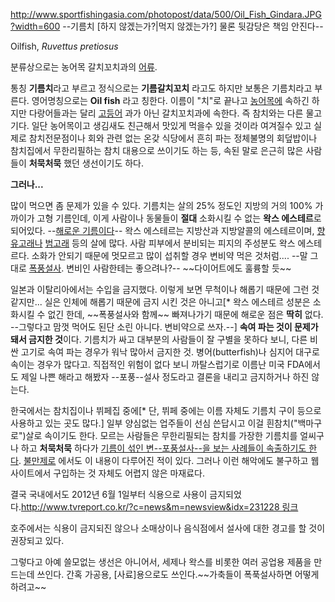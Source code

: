 http://www.sportfishingasia.com/photopost/data/500/Oil_Fish_Gindara.JPG?width=600
--기름치 [하지 않겠는가?|먹지 않겠는가?] 물론 뒷감당은 책임 안진다--

Oilfish, ''Ruvettus pretiosus''

분류상으로는 농어목 갈치꼬치과의 [[어류]].

통칭 '''기름치'''라고 부르고 정식으로는 '''기름갈치꼬치''' 라고도 하지만 보통은 기름치라고 부른다. 영어명칭으로는 '''Oil fish''' 라고 칭한다. 이름이 "치"로 끝나고 [[농어]]목에 속하긴 하지만 다랑어들과는 달리 [[고등어]] 과가 아닌 갈치꼬치과에 속한다. 즉 참치와는 다른 물고기다. 일단 농어목이고 생김새도 친근해서 맛있게 먹을수 있을 것이라 여겨질수 있고 실제로 참치전문점이나 회와 관련 없는 온갖 식당에서 흔히 파는 정체불명의 회덮밥이나 참치집에서 무한리필하는 참치 대용으로 쓰이기도 하는 등, 속된 말로 은근히 많은 사람들이 '''처묵처묵''' 했던 생선이기도 하다.

'''그러나...'''

많이 먹으면 좀 문제가 있을 수 있다. 기름치는 살의 25% 정도인 지방의 거의 100% 가까이가 고형 기름인데, 이게 사람이나 동물들이 '''절대''' 소화시킬 수 없는 '''왁스 에스테르'''로 되어있다. --[[저 새는 해로운 새다|해로운 기름이다]]-- 왁스 에스테르는 지방산과 지방알콜의 에스테르이며, [[향유고래]]나 [[범고래]] 등의 살에 많다. 사람 피부에서 분비되는 피지의 주성분도 왁스 에스테르다. 소화가 안되기 때문에  멋모르고 많이 섭취할 경우 변비약 먹은 것처럼.... --말 그대로 [[폭풍설사]]. 변비인 사람한테는 좋으려나?-- ~~다이어트에도 훌륭할 듯~~

일본과 이탈리아에서는 수입을 금지했다. 이렇게 보면 무척이나 해롭기 때문에 그런 것 같지만... 실은 인체에 해롭기 때문에 금지 시킨 것은 아니고[* 왁스 에스테르 성분은 소화시킬 수 없긴 한데, ~~폭풍설사와 함께~~ 빠져나가기 때문에 해로운 점은 '''딱히''' 없다.  --그렇다고 맘껏 먹어도 된단 소린 아니다. 변비약으로 쓰자.--] '''속여 파는 것이 문제가 돼서 금지한 것'''이다. 기름치가 싸고 대부분의 사람들이 잘 구별을 못하다 보니, 다른 비싼 고기로 속여 파는 경우가 워낙 많아서 금지한 것. 병어(butterfish)나 심지어 대구로 속이는 경우가 많다고. 직접적인 위험이 없다 보니 까탈스럽기로 이름난 미국 FDA에서도 제일 나쁜 해라고 해봤자 --포풍--설사 정도라고 결론을 내리고 금지하거나 하진 않는다. 

한국에서는 참치집이나 뷔페집 중에[* 단, 뷔페 중에는 이름 자체도 기름치 구이 등으로 사용하고 있는 곳도 많다.] 일부 양심없는 업주들이 선심 쓴답시고 이걸 흰참치("백마구로")살로 속이기도 한다. 모르는 사람들은 무한리필되는 참치를 가장한 기름치를 얼씨구나 하고 '''처묵처묵''' 하다가 [[제니칼|기름이 섞인 변--포풍설사--을 보는 사례들이 속출하기도 한다]]. [[불만제로]] 에서도 이 내용이 다루어진 적이 있다. 그러나 이런 해악에도 불구하고 웹사이트에서 구입하는 것 자체도 어렵지 않은 마재료다.

결국 국내에서도 2012년 6월 1일부터 식용으로 사용이 금지되었다.[[http://www.tvreport.co.kr/?c=news&m=newsview&idx=231228 링크]]

호주에서는 식용이 금지되진 않으나 소매상이나 음식점에서 설사에 대한 경고를 할 것이 권장되고 있다.

그렇다고 아예 쓸모없는 생선은 아니어서, 세제나 왁스를 비롯한 여러 공업용 제품을 만드는데 쓰인다. 간혹 가공용, [사료]용으로도 쓰인다.~~가축들이 폭푹설사하면 어떻게 하려고~~
